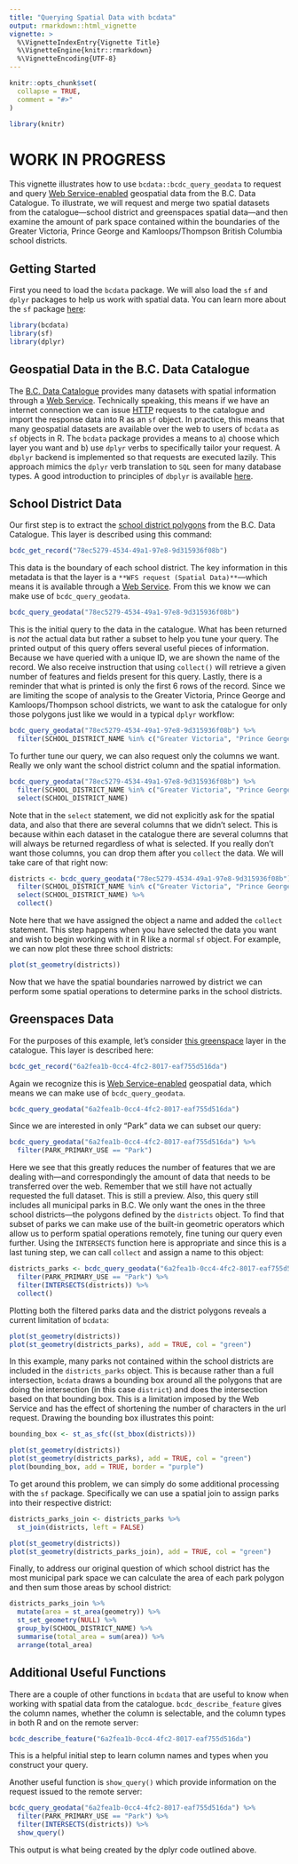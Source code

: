 ```yaml
---
title: "Querying Spatial Data with bcdata"
output: rmarkdown::html_vignette
vignette: >
  %\VignetteIndexEntry{Vignette Title}
  %\VignetteEngine{knitr::rmarkdown}
  %\VignetteEncoding{UTF-8}
---
```


```r
knitr::opts_chunk$set(
  collapse = TRUE,
  comment = "#>"
)

library(knitr)
```

# WORK IN PROGRESS

This vignette illustrates how to use `bcdata::bcdc_query_geodata` to request and query [Web Service-enabled](https://www2.gov.bc.ca/gov/content?id=95D78D544B244F34B89223EF069DF74E) geospatial data from the B.C. Data Catalogue. To illustrate, we will request and merge two spatial datasets from the catalogue---school district and greenspaces spatial data---and then examine the amount of park space contained within the boundaries of the Greater Victoria, Prince George and Kamloops/Thompson British Columbia school districts.

## Getting Started
First you need to load the `bcdata` package. We will also load the `sf` and `dplyr` packages to help us work with spatial data. You can learn more about the `sf` package [here](https://r-spatial.github.io/sf/):

```r
library(bcdata)
library(sf)
library(dplyr)
```

## Geospatial Data in the B.C. Data Catalogue
The [B.C. Data Catalogue](https://catalogue.data.gov.bc.ca/dataset) provides many datasets with spatial information through a [Web Service](https://www2.gov.bc.ca/gov/content?id=95D78D544B244F34B89223EF069DF74E). Technically speaking, this means if we have an internet connection we can issue [HTTP](https://en.wikipedia.org/wiki/Hypertext_Transfer_Protocol) requests to the catalogue and import the response data into R as an `sf` object. In practice, this means that many geospatial datasets are available over the web to users of `bcdata` as `sf` objects in R. The `bcdata` package provides a means to a) choose which layer you want and b) use `dplyr` verbs to specifically tailor your request.  A `dbplyr` backend is implemented so that requests are executed lazily. This approach mimics the `dplyr` verb translation to `SQL` seen for many database types. A good introduction to principles of `dbplyr` is available [here](https://cran.r-project.org/web/packages/dbplyr/vignettes/dbplyr.html).

## School District Data
Our first step is to extract the [school district polygons](https://catalog.data.gov.bc.ca/dataset/78ec5279-4534-49a1-97e8-9d315936f08b) from the B.C. Data Catalogue. This layer is described using this command:

```r
bcdc_get_record("78ec5279-4534-49a1-97e8-9d315936f08b")
```

This data is the boundary of each school district. The key information in this metadata is that the layer is a `**WFS request (Spatial Data)**`---which means it is available through a [Web Service](https://www2.gov.bc.ca/gov/content?id=95D78D544B244F34B89223EF069DF74E). From this we know we can make use of `bcdc_query_geodata`.

```r
bcdc_query_geodata("78ec5279-4534-49a1-97e8-9d315936f08b") 
```

This is the initial query to the data in the catalogue. What has been returned is *not* the actual data but rather a subset to help you tune your query. The printed output of this query offers several useful pieces of information. Because we have queried with a unique ID, we are shown the name of the record. We also receive instruction that using `collect()` will retrieve a given number of features and fields present for this query. Lastly, there is a reminder that what is printed is only the first 6 rows of the record. Since we are limiting the scope of analysis to the Greater Victoria, Prince George and Kamloops/Thompson school districts, we want to ask the catalogue for only those polygons just like we would in a typical `dplyr` workflow:

```r
bcdc_query_geodata("78ec5279-4534-49a1-97e8-9d315936f08b") %>% 
  filter(SCHOOL_DISTRICT_NAME %in% c("Greater Victoria", "Prince George","Kamloops/Thompson")) 
```

To further tune our query, we can also request only the columns we want. Really we only want the school district column and the spatial information. 

```r
bcdc_query_geodata("78ec5279-4534-49a1-97e8-9d315936f08b") %>% 
  filter(SCHOOL_DISTRICT_NAME %in% c("Greater Victoria", "Prince George","Kamloops/Thompson")) %>% 
  select(SCHOOL_DISTRICT_NAME)
```

Note that in the `select` statement, we did not explicitly ask for the spatial data, and also that there are several columns that we didn't select. This is because within each dataset in the catalogue there are several columns that will always be returned regardless of what is selected. If you really don't want those columns, you can drop them after you `collect` the data. We will take care of that right now:

```r
districts <- bcdc_query_geodata("78ec5279-4534-49a1-97e8-9d315936f08b") %>% 
  filter(SCHOOL_DISTRICT_NAME %in% c("Greater Victoria", "Prince George","Kamloops/Thompson")) %>% 
  select(SCHOOL_DISTRICT_NAME) %>% 
  collect()
```

Note here that we have assigned the object a name and added the `collect` statement. This step happens when you have selected the data you want and wish to begin working with it in R like a normal `sf` object. For example, we can now plot these three school districts:

```r
plot(st_geometry(districts))
```

Now that we have the spatial boundaries narrowed by district we can perform some spatial operations to determine parks in the school districts.

## Greenspaces Data
For the purposes of this example, let's consider [this greenspace](catalogue.data.gov.bc.ca/dataset/6a2fea1b-0cc4-4fc2-8017-eaf755d516da) layer in the catalogue. This layer is described here:

```r
bcdc_get_record("6a2fea1b-0cc4-4fc2-8017-eaf755d516da")
```

Again we recognize this is [Web Service-enabled](https://www2.gov.bc.ca/gov/content?id=95D78D544B244F34B89223EF069DF74E) geospatial data, which means we can make use of `bcdc_query_geodata`.

```r
bcdc_query_geodata("6a2fea1b-0cc4-4fc2-8017-eaf755d516da")
```

Since we are interested in only "Park" data we can subset our query:

```r
bcdc_query_geodata("6a2fea1b-0cc4-4fc2-8017-eaf755d516da") %>%
  filter(PARK_PRIMARY_USE == "Park")
```

Here we see that this greatly reduces the number of features that we are dealing with---and correspondingly the amount of data that needs to be transferred over the web. Remember that we still have not actually requested the full dataset. This is still a preview. Also, this query still includes all municipal parks in B.C. We only want the ones in the three school districts---the polygons defined by the `districts` object. To find that subset of parks we can make use of the built-in geometric operators which allow us to perform spatial operations remotely, fine tuning our query even further. Using the `INTERSECTS` function here is appropriate and since this is a last tuning step, we can call `collect` and assign a name to this object:

```r
districts_parks <- bcdc_query_geodata("6a2fea1b-0cc4-4fc2-8017-eaf755d516da") %>%
  filter(PARK_PRIMARY_USE == "Park") %>% 
  filter(INTERSECTS(districts)) %>% 
  collect()
```

Plotting both the filtered parks data and the district polygons reveals a current limitation of `bcdata`:

```r
plot(st_geometry(districts))
plot(st_geometry(districts_parks), add = TRUE, col = "green")
```

In this example, many parks not contained within the school districts are included in the `districts_parks` object. This is because rather than a full intersection, `bcdata` draws a bounding box around all the polygons that are doing the intersection (in this case `district`) and does the intersection based on that bounding box. This is a limitation imposed by the Web Service and has the effect of shortening the number of characters in the url request. Drawing the bounding box illustrates this point:

```r
bounding_box <- st_as_sfc((st_bbox(districts)))

plot(st_geometry(districts))
plot(st_geometry(districts_parks), add = TRUE, col = "green")
plot(bounding_box, add = TRUE, border = "purple")
```

To get around this problem, we can simply do some additional processing with the `sf` package. Specifically we can use a spatial join to assign parks into their respective district: 

```r
districts_parks_join <- districts_parks %>% 
  st_join(districts, left = FALSE) 
```

```r
plot(st_geometry(districts))
plot(st_geometry(districts_parks_join), add = TRUE, col = "green")
```

Finally, to address our original question of which school district has the most municipal park space we can calculate the area of each park polygon and then sum those areas by school district:

```r
districts_parks_join %>% 
  mutate(area = st_area(geometry)) %>% 
  st_set_geometry(NULL) %>% 
  group_by(SCHOOL_DISTRICT_NAME) %>% 
  summarise(total_area = sum(area)) %>% 
  arrange(total_area)
```

## Additional Useful Functions
There are a couple of other functions in `bcdata` that are useful to know when working with spatial data from the catalogue. `bcdc_describe_feature` gives the column names, whether the column is selectable, and the column types in both R and on the remote server:

```r
bcdc_describe_feature("6a2fea1b-0cc4-4fc2-8017-eaf755d516da")
```

This is a helpful initial step to learn column names and types when you construct your query. 

Another useful function is `show_query()` which provide information on the request issued to the remote server:

```r
bcdc_query_geodata("6a2fea1b-0cc4-4fc2-8017-eaf755d516da") %>%
  filter(PARK_PRIMARY_USE == "Park") %>% 
  filter(INTERSECTS(districts)) %>% 
  show_query()
```

This output is what being created by the dplyr code outlined above. 
